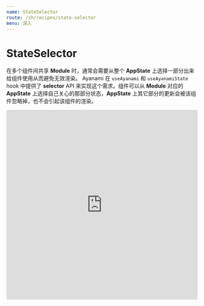 ```yaml
---
name: StateSelector
route: /zh/recipes/state-selector
menu: 深入
---
```


# StateSelector
在多个组件间共享 **Module** 时，通常会需要从整个 **AppState** 上选择一部分出来给组件使用从而避免无效渲染。
Ayanami 在 `useAyanami` 和 `useAyanamiState` hook 中提供了 **selector** API 来实现这个需求。组件可以从 **Module** 对应的 **AppState** 上选择自己关心的那部分状态，**AppState** 上其它部分的更新会被该组件忽略掉，也不会引起该组件的渲染。

<iframe
  src="https://codesandbox.io/embed/ayanami-recipes-state-selector-qrcnx?expanddevtools=1&fontsize=14&hidenavigation=1&module=%2Fsrc%2Findex.tsx&theme=dark"
  style="width:100%; height:500px; border:0; border-radius: 4px; overflow:hidden;"
  title="ayanami-recipes-state-selector"
  allow="geolocation; microphone; camera; midi; vr; accelerometer; gyroscope; payment; ambient-light-sensor; encrypted-media; usb"
  sandbox="allow-modals allow-forms allow-popups allow-scripts allow-same-origin"
></iframe>
